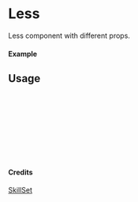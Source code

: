 
<Meta of={Less} title="SkillSet/Less" />

# Less

Less component with different props.

#### Example

<Canvas of={Less.Primary} />

## Usage

```ts
import { Less } from "yadl-ui";

const Example = () => {
  return (
      <Less />
  );
};

export default Example;
```

#### Credits
[SkillSet](https://skillicons.dev)
